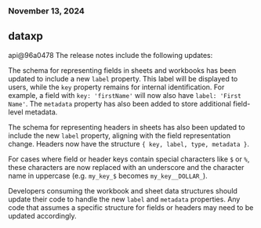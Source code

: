 ### November 13, 2024
## dataxp

api@96a0478
The release notes include the following updates:

The schema for representing fields in sheets and workbooks has been updated to include a new `label` property. This label will be displayed to users, while the `key` property remains for internal identification. For example, a field with `key: 'firstName'` will now also have `label: 'First Name'`. The `metadata` property has also been added to store additional field-level metadata.

The schema for representing headers in sheets has also been updated to include the new `label` property, aligning with the field representation change. Headers now have the structure `{ key, label, type, metadata }`.

For cases where field or header keys contain special characters like `$` or `%`, these characters are now replaced with an underscore and the character name in uppercase (e.g. `my_key_$` becomes `my_key__DOLLAR_`).

Developers consuming the workbook and sheet data structures should update their code to handle the new `label` and `metadata` properties. Any code that assumes a specific structure for fields or headers may need to be updated accordingly.